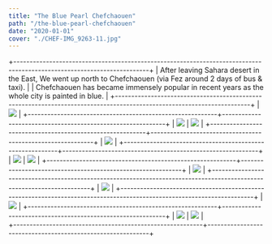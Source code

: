 ```yaml
---
title: "The Blue Pearl Chefchaouen"
path: "/the-blue-pearl-chefchaouen"
date: "2020-01-01"
cover: "./CHEF-IMG_9263-11.jpg"
---
```


+-----------------------------------------------------------------------------------------------------------------------+
| After leaving Sahara desert in the East, We went up north to Chefchaouen (via Fez around 2 days of bus & taxi).       |
| Chefchaouen has became immensely popular in recent years as the whole city is painted in blue.                        |
+-----------------------------------------------------------------------------------------------------------------------+
| ![](./CHEF-IMG_6935-7.jpg)                                                                                            |
+----------------------------------------------------------+------------------------------------------------------------+
| ![](./CHEF-IMG_9170-3.jpg)                               | ![](./CHEF-IMG_9188-4.jpg)                                 |
+----------------------------------------------------------+------------------------------------------------------------+
| ![](./CHEF-IMG_9304-15.jpg)                                                                                           |
+----------------------------------------------------------+------------------------------------------------------------+
| ![](./CHEF-IMG_9259-9.jpg)                               | ![](./CHEF-IMG_9262-10.jpg)                                |
+----------------------------------------------------------+------------------------------------------------------------+
| ![](./CHEF-IMG_9289-13.jpg)                                                                                           |
+-----------------------------------------------------------------------------------------------------------------------+
| ![](./CHEF-IMG_9224-8.jpg)                                                                                            |
+-----------------------------------------------------------------------------------------------------------------------+
| ![](./CHEF-IMG_9224-8.jpg)                                                                                            |
+----------------------------------------------------------+------------------------------------------------------------+
| ![](./CHEF-IMG_9303-14.jpg)                              | ![](./CHEF-IMG_9214-6.jpg)                                 |                           
+----------------------------------------------------------+------------------------------------------------------------+